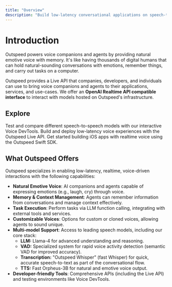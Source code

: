 ```yaml
---
title: "Overview"
description: "Build low-latency conversational applications on speech-to-speech models"
---
```


# Introduction

Outspeed powers voice companions and agents by providing natural emotive voice with memory. It's like having thousands of digital humans that can hold natural-sounding conversations with emotions, remember things, and carry out tasks on a computer.

Outspeed provides a Live API that companies, developers, and individuals can use to bring voice companions and agents to their applications, services, and use-cases. We offer an **OpenAI Realtime API compatible interface** to interact with models hosted on Outspeed's infrastructure.

## Explore

<CardGroup cols={2}>
  <Card
    title="Voice DevTools"
    icon="microphone"
    href="/get-started/voice-devtools"
  >
    Test and compare different speech-to-speech models with our interactive Voice DevTools.
  </Card>
  <Card
    title="Live API"
    icon="bolt"
    href="/api-spec/live-api"
  >
    Build and deploy low-latency voice experiences with the Outspeed Live API.
  </Card>
  <Card
    title="Build a Mobile App"
    icon="mobile"
    href="/get-started/outspeed-swift-getting-started"
  >
    Get started building iOS apps with realtime voice using the Outspeed Swift SDK.
  </Card>
</CardGroup>

## What Outspeed Offers

Outspeed specializes in enabling low-latency, realtime, voice-driven interactions with the following capabilities:

- **Natural Emotive Voice**: AI companions and agents capable of expressing emotions (e.g., laugh, cry) through voice.
- **Memory & Context Management**: Agents can remember information from conversations and manage context effectively.
- **Task Execution**: Perform tasks via LLM function calling, integrating with external tools and services.
- **Customizable Voices**: Options for custom or cloned voices, allowing agents to sound unique.
- **Multi-model Support**: Access to leading speech models, including our core stack:
    -   **LLM:** Llama-4 for advanced understanding and reasoning.
    -   **VAD:** Specialized system for rapid voice activity detection (semantic VAD for improved accuracy).
    -   **Transcription:** "Outspeed Whisper" (fast Whisper) for quick, accurate speech-to-text as part of the conversational flow.
    -   **TTS:** Fast Orpheus-3B for natural and emotive voice output.
- **Developer-friendly Tools**: Comprehensive APIs (including the Live API) and testing environments like Voice DevTools.

